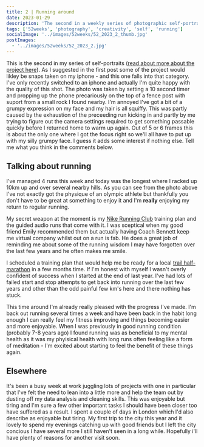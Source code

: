 ```yaml
---
title: 2 | Running around
date: 2023-01-29
description: 'The second in a weekly series of photographic self-portraits of Stuart Mackenzie.'
tags: ['52weeks', 'photography', 'creativity', 'self', 'running']
socialImage: '../images/52weeks/52_2023_2_thumb.jpg'
postImages:
  - '../images/52weeks/52_2023_2.jpg'
---
```



<GatsbyImage
  alt="Stuart stands in the road in front of some nice white rendered houses in his running attire looking a bit grumpy"
  title="Two - Running around"
  image={getImage(props.data.mdx.frontmatter.postImages[0])}
  className="imageFull"
/>

This is the second in my series of self-portraits ([read about more about the project here](/posts/1-seeking-inspiration-and-comfort/)). As I suggested in the first post some of the project would likley be snaps taken on my iphone - and this one falls into that category. I've only recently switched to an iphone and actually I'm quite happy with the quality of this shot. The photo was taken by setting a 10 second timer and propping up the phone precariously on the top of a fence post with suport from a small rock I found nearby. I'm annoyed I've got a bit of a grumpy expression on my face and my hair is all squiffy. This was partly caused by the exhaustion of the preceeding run kicking in and partly by me trying to figure out the camera settings required to get something passable quickly before I returned home to warm up again. Out of 5 or 6 frames this is about the only one where I got the focus right so we'll all have to put up with my silly grumpy face. I guess it adds some interest if nothing else. Tell me what you think in the comments below.

## Talking about running

I've managed 4 runs this week and today was the longest where I racked up 10km up and over several nearby hills. As you can see from the photo above I've not exactly got the physique of an olympic athlete but thankfully you don't have to be great at something to enjoy it and I'm **really** enjoying my return to regular running.

My secret weapon at the moment is my [Nike Running Club](https://www.nike.com/gb/nrc-app) training plan and the guided audio runs that come with it. I was sceptical when my good friend Emily recommended them but actually having Coach Bennett keep me virtual company whilst out on a run is fab. He does a great job of reminding me about some of the running wisdom I may have forgotten over the last few years and he often makes me smile.

I scheduled a training plan that would help me be ready for a local [trail half-marathon](https://www.hardyhalf.com/) in a few months time. If I'm honest with myself I wasn't overly confident of success when I started at the end of last year. I've had lots of failed start and stop attempts to get back into running over the last few years and other than the odd painful few km's here and there nothing has stuck.

This time around I'm already really pleased with the progress I've made. I'm back out running several times a week and have been back in the habit long enough I can really feel my fitness improving and things becoming easier and more enjoyable. When I was previously in good running condition (probably 7-8 years ago) I found running was as beneficial to my mental health as it was my phyisical health with long runs often feeling like a form of meditation - I'm excited about starting to feel the benefit of these things again.

## Elsewhere

It's been a busy week at work juggling lots of projects with one in particular that I've felt the need to lean into a little more and help the team out by dusting off my data analysis and cleaning skills. This was enjoyable but tiring and I'm sure a few other important tasks I should have been closer too have suffered as a result. I spent a couple of days in London which I'd also describe as enjoyable but tiring. My first trip to the city this year and it lovely to spend my evenings catching up with good friends but I left the city concious I have several more I still haven't seen in a long while. Hopefully i'll have plenty of reasons for another visit soon.
